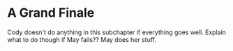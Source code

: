
# A Grand Finale

<Cody>
Cody doesn't do anything in this subchapter if everything goes well.
Explain what to do though if May fails??
</Cody>
<May>
May does her stuff.
</May>